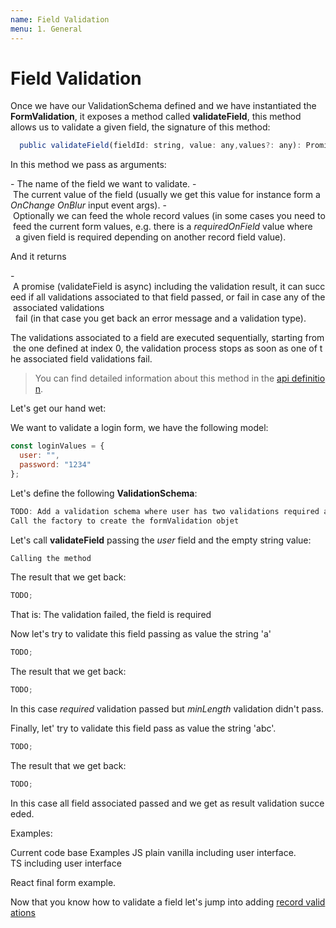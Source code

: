 ```yaml
---
name: Field Validation
menu: 1. General
---
```


# Field Validation

Once we have our ValidationSchema defined and we have instantiated the **FormValidation**, it exposes
a method called **validateField**, this method allows us to validate a given field, the signature of this
method:

```typescript
  public validateField(fieldId: string, value: any,values?: any): Promise<ValidationResult> {
```

In this method we pass as arguments:

- The name of the field we want to validate.
- The current value of the field (usually we get this value for instance form a *OnChange* *OnBlur* input event args).
- Optionally we can feed the whole record values (in some cases you need to feed the current form values, e.g. there is a *requiredOnField* value where
  a given field is required depending on another record field value).

And it returns

- A promise (validateField is async) including the validation result, it can succeed if all validations associated to that field passed, or fail in case any of the associated validations
  fail (in that case you get back an error message and a validation type).

The validations associated to a field are executed sequentially, starting from the one defined at index 0, the validation process stops as soon as one of the associated
field validations fail.

> You can find detailed information about this method in the [api definition](TODO link here to validateField api).

Let's get our hand wet:

We want to validate a login form, we have the following model:

```javascript
const loginValues = {
  user: "",
  password: "1234"
};
```

Let's define the following **ValidationSchema**:

```javascript
TODO: Add a validation schema where user has two validations required and minLenght
Call the factory to create the formValidation objet
```

Let's call **validateField** passing the *user* field and the empty string value:

```javascript
Calling the method
```

The result that we get back:

```javascript
TODO;
```

That is: The validation failed, the field is required

Now let's try to validate this field passing as value the string 'a'

```javascript
TODO;
```

The result that we get back:

```javascript
TODO;
```

In this case *required* validation passed but *minLength* validation didn't pass.

Finally, let' try to validate this field pass as value the string 'abc'.

```javascript
TODO;
```

The result that we get back:

```javascript
TODO;
```

In this case all field associated passed and we get as result validation succeeded.

Examples:

Current code base Examples
JS plain vanilla including user interface.
TS including user interface

React final form example.

Now that you know how to validate a field let's jump into adding [record validations](TODO Add link)
